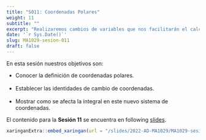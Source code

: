 ---
title: "S011: Coordenadas Polares"
weight: 11
subtitle: ""
excerpt: "Realizaremos cambios de variables que nos facilitarán el calculo de integrales en ciertos casos."
date: '`r Sys.Date()`'
slug: MA1029-sesion-011
draft: false
---

En esta sesión nuestros objetivos son:

 * Conocer la definición de coordenadas polares. <br/><br/>
 * Establecer las identidades de cambio de coordenadas. <br/><br/>
 * Mostrar como se afecta la integral en este nuevo sistema de coordenadas.

El contenido para la **Sesión 11** se encuentra en following [slides](/slides/2022-AD-MA1029/MA1029-sesion-11).

```{r embed-xaringan, echo=FALSE}
xaringanExtra::embed_xaringan(url = "/slides/2022-AD-MA1029/MA1029-sesion-11", ratio = "4:3")
```